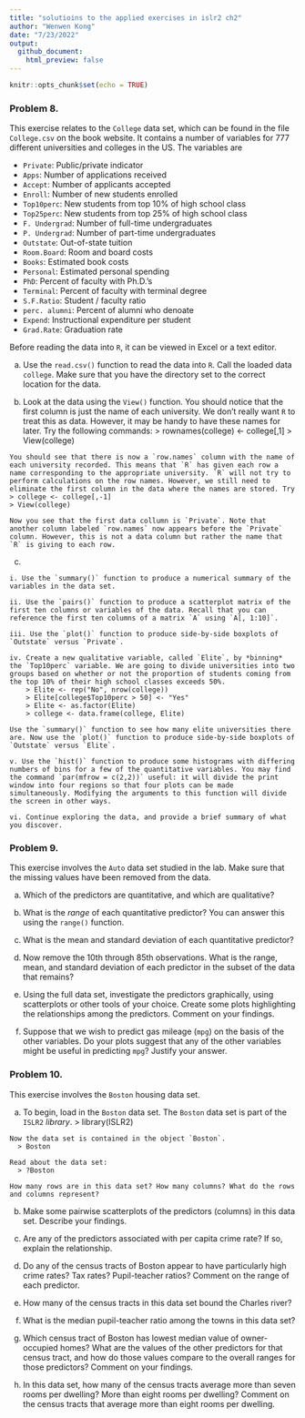 ```yaml
---
title: "solutioins to the applied exercises in islr2 ch2"
author: "Wenwen Kong"
date: "7/23/2022"
output:
  github_document:
    html_preview: false
---
```


```r
knitr::opts_chunk$set(echo = TRUE)
```


### Problem 8.

This exercise relates to the `College` data set, which can be found in the file `College.csv` on the book website. It contains a number of variables for 777 different universities and colleges in the US. The variables are

  - `Private`: Public/private indicator
  - `Apps`: Number of applications received
  - `Accept`: Number of applicants accepted
  - `Enroll`: Number of new students enrolled
  - `Top10perc`: New students from top 10% of high school class
  - `Top25perc`: New students from top 25% of high school class
  - `F. Undergrad`: Number of full-time undergraduates
  - `P. Undergrad`: Number of part-time undergraduates
  - `Outstate`: Out-of-state tuition
  - `Room.Board`: Room and board costs
  - `Books`: Estimated book costs
  - `Personal`: Estimated personal spending
  - `PhD`: Percent of faculty with Ph.D.'s
  - `Terminal`: Percent of faculty with terminal degree
  - `S.F.Ratio`: Student / faculty ratio
  - `perc. alumni`: Percent of alumni who denoate
  - `Expend`: Instructional expenditure per student
  - `Grad.Rate`: Graduation rate
  
Before reading the data into `R`, it can be viewed in Excel or a text editor. 

  (a) 
  Use the `read.csv()` function to read the data into `R`. Call the loaded data `college`. Make sure that you have the directory set to the correct location for the data.

  (b) 
  Look at the data using the `View()` function. You should notice that the first column is just the name of each university. We don't really want `R` to treat this as data. However, it may be handy to have these names for later. Try the following commands:
    > rownames(college) <- college[,1]
    > View(college)
    
    You should see that there is now a `row.names` column with the name of each university recorded. This means that `R` has given each row a name corresponding to the appropriate university. `R` will not try to perform calculations on the row names. However, we still need to eliminate the first column in the data where the names are stored. Try
    > college <- college[,-1]
    > View(college)

    Now you see that the first data collumn is `Private`. Note that another column labeled `row.names` now appears before the `Private` column. However, this is not a data column but rather the name that `R` is giving to each row. 
  (c) 
    
    i. Use the `summary()` function to produce a numerical summary of the variables in the data set. 

    ii. Use the `pairs()` function to produce a scatterplot matrix of the first ten columns or variables of the data. Recall that you can reference the first ten columns of a matrix `A` using `A[, 1:10]`.

    iii. Use the `plot()` function to produce side-by-side boxplots of `Outstate` versus `Private`.

    iv. Create a new qualitative variable, called `Elite`, by *binning* the `Top10perc` variable. We are going to divide universities into two groups based on whether or not the proportion of students coming from the top 10% of their high school classes exceeds 50%.
        > Elite <- rep("No", nrow(college))
        > Elite[college$Top10perc > 50] <- "Yes"
        > Elite <- as.factor(Elite)
        > college <- data.frame(college, Elite)
  
    Use the `summary()` function to see how many elite universities there are. Now use the `plot()` function to produce side-by-side boxplots of `Outstate` versus `Elite`. 
  
    v. Use the `hist()` function to produce some histograms with differing numbers of bins for a few of the quantitative variables. You may find the command `par(mfrow = c(2,2))` useful: it will divide the print window into four regions so that four plots can be made simultaneously. Modifying the arguments to this function will divide the screen in other ways. 

    vi. Continue exploring the data, and provide a brief summary of what you discover. 

 
### Problem 9. 

This exercise involves the `Auto` data set studied in the lab. Make sure that the missing values have been removed from the data. 

  (a) Which of the predictors are quantitative, and which are qualitative?

  (b) What is the *range* of each quantitative predictor? You can answer this using the `range()` function.

  (c) What is the mean and standard deviation of each quantitative predictor?

  (d) Now remove the 10th through 85th observations. What is the range, mean, and standard deviation of each predictor in the subset of the data that remains? 

  (e) Using the full data set, investigate the predictors graphically, using scatterplots or other tools of your choice. Create some plots highlighting the relationships among the predictors. Comment on your findings. 

  (f) Suppose that we wish to predict gas mileage (`mpg`) on the basis of the other variables. Do your plots suggest that any of the other variables might be useful in predicting `mpg`? Justify your answer. 


### Problem 10.

This exercise involves the `Boston` housing data set. 

  a) To begin, load in the `Boston` data set. The `Boston` data set is part of the `ISLR2` *library*.
      > library(ISLR2)

    Now the data set is contained in the object `Boston`. 
      > Boston

    Read about the data set:
      > ?Boston

    How many rows are in this data set? How many columns? What do the rows and columns represent?

  b) Make some pairwise scatterplots of the predictors (columns) in this data set. Describe your findings. 

  c) Are any of the predictors associated with per capita crime rate? If so, explain the relationship. 

  d) Do any of the census tracts of Boston appear to have particularly high crime rates? Tax rates? Pupil-teacher ratios? Comment on the range of each predictor. 

  e) How many of the census tracts in this data set bound the Charles river?

  f) What is the median pupil-teacher ratio among the towns in this data set?

  g) Which census tract of Boston has lowest median value of owner-occupied homes? What are the values of the other predictors for that census tract, and how do those values compare to the overall ranges for those predictors? Comment on your findings. 

  h) In this data set, how many of the census tracts average more than seven rooms per dwelling? More than eight rooms per dwelling? Comment on the census tracts that average more than eight rooms per dwelling. 

